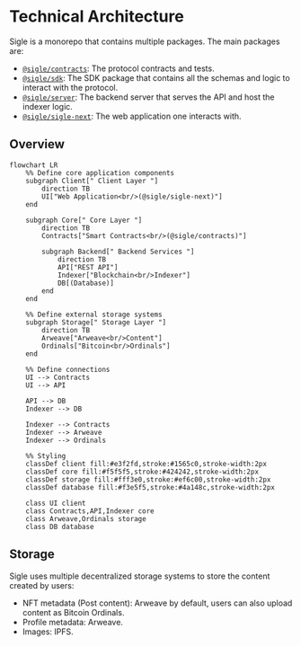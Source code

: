 # Technical Architecture

Sigle is a monorepo that contains multiple packages. The main packages are:

- [`@sigle/contracts`](https://github.com/sigle/sigle/tree/main/apps/contracts): The protocol contracts and tests.
- [`@sigle/sdk`](https://github.com/sigle/sigle/tree/main/packages/sdk): The SDK package that contains all the schemas and logic to interact with the protocol.
- [`@sigle/server`](https://github.com/sigle/sigle/tree/main/apps/server): The backend server that serves the API and host the indexer logic.
- [`@sigle/sigle-next`](https://github.com/sigle/sigle/tree/main/apps/sigle-next): The web application one interacts with.

## Overview

```mermaid
flowchart LR
    %% Define core application components
    subgraph Client[" Client Layer "]
        direction TB
        UI["Web Application<br/>(@sigle/sigle-next)"]
    end

    subgraph Core[" Core Layer "]
        direction TB
        Contracts["Smart Contracts<br/>(@sigle/contracts)"]

        subgraph Backend[" Backend Services "]
            direction TB
            API["REST API"]
            Indexer["Blockchain<br/>Indexer"]
            DB[(Database)]
        end
    end

    %% Define external storage systems
    subgraph Storage[" Storage Layer "]
        direction TB
        Arweave["Arweave<br/>Content"]
        Ordinals["Bitcoin<br/>Ordinals"]
    end

    %% Define connections
    UI --> Contracts
    UI --> API

    API --> DB
    Indexer --> DB

    Indexer --> Contracts
    Indexer --> Arweave
    Indexer --> Ordinals

    %% Styling
    classDef client fill:#e3f2fd,stroke:#1565c0,stroke-width:2px
    classDef core fill:#f5f5f5,stroke:#424242,stroke-width:2px
    classDef storage fill:#fff3e0,stroke:#ef6c00,stroke-width:2px
    classDef database fill:#f3e5f5,stroke:#4a148c,stroke-width:2px

    class UI client
    class Contracts,API,Indexer core
    class Arweave,Ordinals storage
    class DB database
```

## Storage

Sigle uses multiple decentralized storage systems to store the content created by users:
- NFT metadata (Post content): Arweave by default, users can also upload content as Bitcoin Ordinals.
- Profile metadata: Arweave.
- Images: IPFS.
